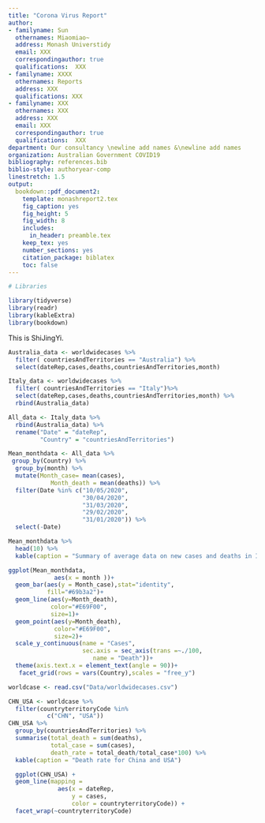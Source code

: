 ```yaml
---
title: "Corona Virus Report"
author:
- familyname: Sun
  othernames: Miaomiao~
  address: Monash Universtidy
  email: XXX
  correspondingauthor: true
  qualifications:  XXX
- familyname: XXXX
  othernames: Reports
  address: XXX
  qualifications: XXX
- familyname: XXX
  othernames: XXX
  address: XXX
  email: XXX
  correspondingauthor: true
  qualifications:  XXX
department: Our consultancy \newline add names &\newline add names
organization: Australian Government COVID19
bibliography: references.bib
biblio-style: authoryear-comp
linestretch: 1.5
output:
  bookdown::pdf_document2:
    template: monashreport2.tex
    fig_caption: yes
    fig_height: 5
    fig_width: 8
    includes:
      in_header: preamble.tex
    keep_tex: yes
    number_sections: yes
    citation_package: biblatex
    toc: false
---
```


```r
# Libraries

library(tidyverse)
library(readr)
library(kableExtra)
library(bookdown)

```


\section*{Country Australia and Italy"}
This is ShiJingYi.

```r
Australia_data <- worldwidecases %>% 
  filter( countriesAndTerritories == "Australia") %>% 
  select(dateRep,cases,deaths,countriesAndTerritories,month)

Italy_data <- worldwidecases %>% 
  filter( countriesAndTerritories == "Italy")%>% 
  select(dateRep,cases,deaths,countriesAndTerritories,month) %>% 
  rbind(Australia_data)

All_data <- Italy_data %>% 
  rbind(Australia_data) %>% 
  rename("Date" = "dateRep",
         "Country" = "countriesAndTerritories") 

Mean_monthdata <- All_data %>% 
 group_by(Country) %>%
  group_by(month) %>% 
  mutate(Month_case= mean(cases),
            Month_death = mean(deaths)) %>% 
  filter(Date %in% c("10/05/2020",
                     "30/04/2020",
                     "31/03/2020",
                     "29/02/2020",
                     "31/01/2020")) %>% 
  select(-Date)

Mean_monthdata %>% 
  head(10) %>% 
  kable(caption = "Summary of average data on new cases and deaths in Italy and Australia.")
```

```r

ggplot(Mean_monthdata,
             aes(x = month ))+
  geom_bar(aes(y = Month_case),stat="identity",
           fill="#69b3a2")+
  geom_line(aes(y=Month_death),
            color="#E69F00",
            size=1)+
  geom_point(aes(y=Month_death),
             color="#E69F00",
             size=2)+
  scale_y_continuous(name = "Cases",
                     sec.axis = sec_axis(trans =~./100,
                        name = "Death"))+
  theme(axis.text.x = element_text(angle = 90))+
   facet_grid(rows = vars(Country),scales = "free_y")
```



\section*{Country XX2 and YY2}
```r
worldcase <- read.csv("Data/worldwidecases.csv")

CHN_USA <- worldcase %>% 
  filter(countryterritoryCode %in% 
           c("CHN", "USA")) 
CHN_USA %>% 
  group_by(countriesAndTerritories) %>% 
  summarise(total_death = sum(deaths), 
            total_case = sum(cases),
            death_rate = total_death/total_case*100) %>% 
  kable(caption = "Death rate for China and USA")
```

```r
  ggplot(CHN_USA) +
  geom_line(mapping = 
              aes(x = dateRep,
                  y = cases,
                  color = countryterritoryCode)) +
  facet_wrap(~countryterritoryCode)
```

\section*{Country XX3 and YY3}














































